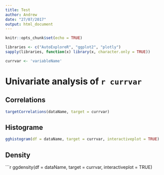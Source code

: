 ```yaml
---
title: Test
author: Andrew
date: "27/07/2017"
output: html_document
---
```


```r
knitr::opts_chunk$set(echo = TRUE)
```

```r
libraries <- c("AutoExploreR", "ggplot2", "plotly")
sapply(libraries, function(x) library(x, character.only = TRUE))
```

```r
currvar <- 'variableName'
```

# Univariate analysis of `r currvar`

## Correlations

```r
targetCorrelations(dataName, target = currvar)
```

## Histograme
```r
gghistogram(df = dataName, target = currvar, interactiveplot = TRUE)
```

## Density
```r
ggdensity(df = dataName, target = currvar, interactiveplot = TRUE)
